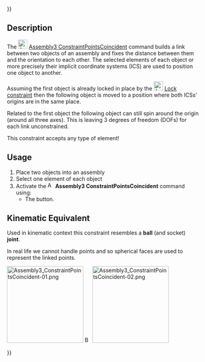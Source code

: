{{UnfinishedDocu{{#translation:}}}}
<languages/>

{{Docnav
|[[Assembly3_ConstraintPerpendicular|Perpendicular]]
|[[Assembly3_ConstraintPointInPlane|Point on plane]]
|[[Assembly3_Workbench|Assembly3]]
|IconL=Assembly_ConstraintPerpendicular.svg‎‎
|IconR=Assembly_ConstraintPointInPlane.svg
|IconC=Assembly3_workbench_icon.svg
}}

{{GuiCommand
|Name=Assembly3 ConstraintPointsCoincident
|Icon=Assembly_ConstraintPointCoincident.svg
|Workbenches=[[Assembly3_Workbench|Assembly3]]
}}

== Description ==

The [[Image:Assembly_ConstraintPointCoincident.svg|24px]] [[Assembly3_ConstraintPointsCoincident|Assembly3 ConstraintPointsCoincident]] command builds a link between two objects of an assembly and fixes the distance between them and the orientation to each other. The selected elements of each object or more precisely their implicit coordinate systems (ICS) are used to position one object to another.

Assuming the first object is already locked in place by the [[Image:Assembly ConstraintLock.svg‎‎|24px]] [[Assembly3_ConstraintLock|Lock constraint]] then the following object is moved to a position where both ICSs' origins are in the same place.

Related to the first object the following object can still spin around the origin (around all three axes). This is leaving 3 degrees of freedom (DOFs) for each link unconstrained.

This constraint accepts any type of element!

== Usage == 

# Place two objects into an assembly
# Select one element of each object
# Activate the [[Image:Assembly_ConstraintPointCoincident.svg|16px]] '''Assembly3 ConstraintPointsCoincident''' command using:
#* The {{Button|[[Image:Assembly_ConstraintPointCoincident.svg|16px]] [[Assembly3_ConstraintPointsCoincident|Create "PointsCoincident" constraint]]}} button.

== Kinematic Equivalent ==

Used in kinematic context this constraint resembles a '''ball''' (and socket) '''joint'''.

In real life we cannot handle points and so spherical faces are used to represent the linked points.

[[Image:Assembly3_ConstraintPointsCoincident-01.png|200px|link=]] [[Image:Button_right.svg|16px|link=]]
[[Image:Assembly3_ConstraintPointsCoincident-02.png|200px|link=]]

{{Caption|Constrained objects before and after running the solver}}

    
{{Docnav
|[[Assembly3_ConstraintPerpendicular|Perpendicular]]
|[[Assembly3_ConstraintPointInPlane|Point on plane]]
|[[Assembly3_Workbench|Assembly3]]
|IconL=Assembly_ConstraintPerpendicular.svg‎‎
|IconR=Assembly_ConstraintPointInPlane.svg
|IconC=Assembly3_workbench_icon.svg
}}

{{Userdocnavi{{#translation:}}}}